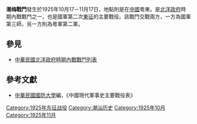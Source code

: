 {{Infobox Military Conflict|
campaign=|
image=|
caption=|
conflict=潮梅戰鬥|
date=1925年10月17日－11月17日|
place=[[中國|中國]]粵東|
result=[[國民革命軍|國民革命軍]][[錢大鈞|錢大鈞]]軍團於海豐擊敗[[洪兆麟|洪兆麟]]部，粵軍第二軍五千人投降，10月30日，國軍佔領梅縣，11月5日進佔潮安|
combatant1=國民革命軍第三師|
combatant2=救粵軍第二軍| 
commander1=[[譚曙卿|譚曙卿]]|
commander2=[[林虎|林虎]]|
strength1=|
strength2=|
casualties1=|
casualties2=|
}}
'''潮梅戰鬥'''發生於1925年10月17－11月17日，地點則是在[[中國|中國]]粵東。是[[北洋政府|北洋政府]]時期內戰戰鬥之一，也是國軍第二次[[國民革命軍東征|東征]]的主要戰役。該戰鬥交戰兩方，一方為國軍第三師，另一方則為粵軍第二軍。
==參見==
*[[中華民國北洋政府時期內戰戰鬥列表|中華民國北洋政府時期內戰戰鬥列表]]
==參考文獻==
*[[中華民國|中華民國]][[國防大學_(臺灣)|國防大學]]編，《中國現代軍事史主要戰役表》

[[Category:1925年东征战役|Category:1925年东征战役]]
[[Category:潮汕历史|Category:潮汕历史]]
[[Category:1925年10月|Category:1925年10月]]
[[Category:1925年11月|Category:1925年11月]]